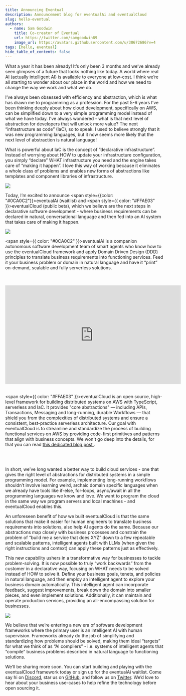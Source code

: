 ```yaml
---
title: Announcing Eventual
description: Announcement blog for eventualAi and eventualCloud
slug: hello-eventual
authors:
  - name: Sam Goodwin
    title: Co-creator of Eventual
    url: https://twitter.com/samgoodwin89
    image_url: https://avatars.githubusercontent.com/u/38672686?v=4
tags: [hello, eventual]
hide_table_of_contents: false
---
```


What a year it has been already! It’s only been 3 months and we’ve already seen glimpses of a future that looks nothing like today. A world where real AI (actually intelligent AI) is available to everyone at low-cost. I think we’re all starting to wonder about our place in the world and how we need to change the way we work and what we do.

I’ve always been obsessed with efficiency and abstraction, which is what has drawn me to programming as a profession. For the past 5-6 years I’ve been thinking deeply about how cloud development, specifically on AWS, can be simplified down to a very simple programming model instead of what we have today. I’ve always wondered - what is that next level of abstraction for developers that will unlock more value? The next “infrastructure as code” (IaC), so to speak. I used to believe strongly that it was new programming languages, but it now seems more likely that the next level of abstraction is natural language!

What is powerful about IaC is the concept of “declarative infrastructure”. Instead of worrying about HOW to update your infrastructure configuration, you simply “declare” WHAT infrastructure you need and the engine takes care of “making it happen”. I love this way of working because it eliminates a whole class of problems and enables new forms of abstractions like templates and component libraries of infrastructure.

![](../assets/desired-infra.png)

Today, I’m excited to announce <span style={{color: "#0CA0C2"}}>eventualAi</span> (waitlist) and <span style={{ color: "#FFAE03" }}>eventualCloud</span> (public beta), which we believe are the next steps in declarative software development - where business requirements can be declared in natural, conversational language and then fed into an AI system that takes care of making it happen.

![](../assets/desired-biz.png)

<span style={{ color: "#0CA0C2" }}>eventualAi</span> is a companion autonomous software
development team of smart agents who know how to use the eventualCloud framework
and apply Domain Driven Design (DDD) principles to translate business requirements
into functioning services. Feed it your business problem or domain in natural language
and have it “print” on-demand, scalable and fully serverless solutions.

<br />
<br />
<iframe
  width="560"
  height="315"
  src="https://www.youtube.com/embed/C3sgTy3W1gw"
  title="YouTube video player"
  frameborder="0"
  allow="accelerometer; autoplay; clipboard-write; encrypted-media; gyroscope; picture-in-picture; web-share"
  allowfullscreen
></iframe>

<br />
<br />

<span style={{ color: "#FFAE03" }}>eventualCloud</span> is an open source, high-level
framework for building distributed systems on AWS with TypeScript, serverless and
IaC. It provides "core abstractions" — including APIs, Transactions, Messaging and
long-running, durable Workflows — that shield you from the complexities of distributed
systems and ensure a consistent, best-practice serverless architecture. Our goal
with eventualCloud is to streamline and standardize the process of building functional
services on AWS by providing code-first primitives and patterns that align with business
concepts. We won't go deep into the details, for that you can read <a href="https://docs.eventual.ai/blog/eventualCloud-part-1">
  this dedicated blog post
</a>
.

<br />
<br />

In short, we’ve long wanted a better way to build cloud services - one that gives the right level of abstractions for distributed systems in a simple programming model. For example, implementing long-running workflows shouldn’t involve learning weird, archaic domain specific languages when we already have tools like if-else, for-loops, async/await in all the programming languages we know and love. We want to program the cloud in the same way we program servers and local machines - and eventualCloud enables this.

An unforeseen benefit of how we built eventualCloud is that the same solutions that make it easier for human engineers to translate business requirements into solutions, also help AI agents do the same. Because our abstractions map closely with business processes and constrain the problem of “build me a service that does XYZ” down to a few repeatable and scalable patterns, intelligent agents built with LLMs (when given the right instructions and context) can apply these patterns just as effectively.

This new capability ushers in a transformative way for businesses to tackle problem-solving. It is now possible to truly “work backwards” from the customer in a declarative way, focusing on WHAT needs to be solved instead of HOW to solve it. Define your business goals, tenets, and policies in natural language, and then employ an intelligent agent to explore your business domain automatically. This intelligent agent can incorporate feedback, suggest improvements, break down the domain into smaller pieces, and even implement solutions. Additionally, it can maintain and operate production services, providing an all-encompassing solution for businesses.

![](../assets/eventual-how-it-works.png)

We believe that we’re entering a new era of software development frameworks where the primary user is an intelligent AI with human supervision. Frameworks already do the job of simplifying and standardizing how problems should be solved, making them ideal “targets” for what we think of as “AI compilers” - i.e. systems of intelligent agents that “compile” business problems described in natural language to functioning solutions.

We’ll be sharing more soon. You can start building and playing with the eventualCloud framework today or sign up for the eventualAi waitlist. Come say hi on [Discord](https://discord.gg/8hfnTn3QDT), star us on [GitHub](https://github.com/functionless/eventual), and follow us on [Twitter](https://twitter.com/EventualCloud). We’d love to hear about your business use-cases to help refine the technology before open sourcing it.
